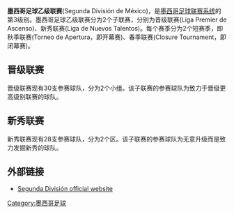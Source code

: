 {{Infobox football league
| logo                 = <!-- 檔案不存在 Mexico segunda division.jpg -->
| pixels               = 
| country              = 墨西哥
| confed               = [[中北美足联|中北美足联]]
| founded              = 1950年
| folded               = 
| divisions            = Liga Premier de Ascenso <br> Liga de Nuevos Talentos
| teams                = 58
| feeds                = 
| promotion            = [[墨西哥足球甲級聯賽|墨西哥足球甲級聯賽]]
| relegation           = [[墨西哥足球丙级联赛|墨西哥足球丙级联赛]]
| level               = 3
| domest_cup           = 
| confed_cup           = 
| champions            = [[Titanes_Tulancingo|Titanes de Tulancingo]]
| season               =2012年春季
| most successful club = 
| tv                   = 
| website              = [http://www.segundadivisionfmf.org.mx/ segundadivisionfmf.org.mx]
| current              = 2012年春季
}}'''墨西哥足球乙级联赛'''(Segunda División de México)，是[[墨西哥|墨西哥]][[墨西哥足球联赛系统|足球联赛系统]]的第3级别。墨西哥足球乙级联赛分为2个子联赛，分别为晋级联赛(Liga Premier de Ascenso)、新秀联赛(Liga de Nuevos Talentos)。每个赛季分为2个短赛季，即秋季联赛(Torneo de Apertura，即开幕赛)、春季联赛(Closure Tournament，即闭幕赛)。

== 晋级联赛 ==
晋级联赛现有30支参赛球队，分为2个小组。该子联赛的参赛球队为致力于晋级更高级别联赛的球队。

== 新秀联赛 ==
新秀联赛现有28支参赛球队，分为2个区。该子联赛的参赛球队为无意升级而是致力发掘新秀的球队。

==外部链接==
* [https://web.archive.org/web/20110903022628/http://www.segundadivisionfmf.org.mx/ Segunda División official website] {{es icon}}

[[Category:墨西哥足球|Category:墨西哥足球]]